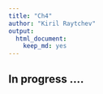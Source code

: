 ```yaml
---
title: "Ch4"
author: "Kiril Raytchev"
output: 
  html_document: 
    keep_md: yes
---
```


## In progress ....